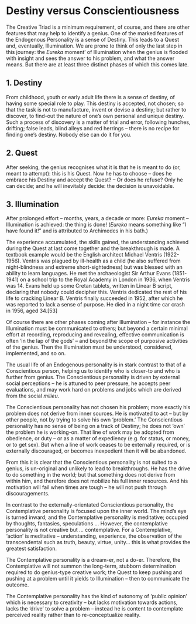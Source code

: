 # Destiny versus Conscientiousness

The Creative Triad is a minimum requirement, of course, and there are other features that may help to identify a genius. One of the marked features of the Endogenous Personality is a sense of Destiny. This leads to a Quest and, eventually, Illumination. We are prone to think of only the last step in this journey: the _Eureka_ moment’ of Illumination when the genius is flooded with insight and sees the answer to his problem, and what the answer means. But there are at least three distinct phases of which this comes late.

## 1. Destiny {-}

From childhood, youth or early adult life there is a sense of destiny, of having some special role to play. This destiny is accepted, not chosen; so that the task is not to manufacture, invent or devise a destiny; but rather to discover, to find-out the nature of one’s own personal and unique destiny. Such a process of discovery is a matter of trial and error, following hunches, drifting; false leads, blind alleys and red herrings – there is no recipe for finding one’s destiny. Nobody else can do it for you.

## 2. Quest {-}

After seeking, the genius recognises what it is that he is meant to do (or, meant to attempt): this is his Quest. Now he has to choose – does he embrace his Destiny and accept the Quest? – Or does he refuse? Only he can decide; and he will inevitably decide: the decision is unavoidable.

## 3. Illumination {-}

After prolonged effort – months, years, a decade or more: _Eureka_ moment – Illumination is achieved: the thing is done! (_Eureka_ means something like “I have found it!” and is attributed to Archimedes in his bath.)

The experience accumulated, the skills gained, the understanding achieved during the Quest at last come together and the breakthrough is made. A textbook example would be the English architect Michael Ventris (1922-1956). Ventris was plagued by ill-health as a child (he also suffered from night-blindness and extreme short-sightedness) but was blessed with an ability to learn languages. He met the archaeologist Sir Arthur Evans (1851-1941) on a school trip to the Royal Academy in London in 1936, when Ventris was 14. Evans held up some Cretan tablets, written in Linear B script, declaring that nobody could decipher this. Ventris dedicated the rest of his life to cracking Linear B. Ventris finally succeeded in 1952, after which he was reported to lack a sense of purpose. He died in a night time car crash in 1956, aged 34.[53]

Of course there are other phases coming after Illumination – for instance the Illumination must be communicated to others; but beyond a certain minimal effort at recording, reproducing and revealing, effective communication is often ‘in the lap of the gods’ – and beyond the scope of purposive activities of the genius. Then the Illumination must be understood, considered, implemented, and so on.

The usual life of an Endogenous personality is in stark contrast to that of a Conscientious person, helping us to identify who is closer-to and who is further from genius. The Conscientious personality is driven by external social perceptions – he is attuned to peer pressure, he accepts peer evaluations, and may work hard on problems and jobs which are derived from the social _milieu_.

The Conscientious personality has not chosen his problem; more exactly his problem does not derive from inner sources. He is motivated to act – but by other people, not by trying to solve his own ‘problem.’ The Conscientious personality has no sense of being on a track of Destiny; he does not ‘own’ the problem he is working-on. That line of work may be adopted from obedience, or duty – or as a matter of expediency (e.g. for status, or money, or to get sex). But when a line of work ceases to be externally required, or is externally discouraged, or becomes inexpedient then it will be abandoned.

From this it is clear that the Conscientious personality is not suited to a genius, is un-original and unlikely to lead to breakthroughs. He has the drive to do something in the world; but that something does not derive from within him, and therefore does not mobilize his full inner resources. And his motivation will fail when times are tough – he will not push through discouragements.

In contrast to the externally-orientated Conscientious personality, the Contemplative personality is focused upon the inner world. The mind’s eye is turned inward; and the Contemplative personality is meditative; occupied by thoughts, fantasies, speculations ...
However, the contemplative personality is not creative but ... contemplative. For a Contemplative, ‘action’ is meditative – understanding, experience, the observation of the transcendental such as truth, beauty, virtue, unity... this is what provides the greatest satisfaction.

The Contemplative personality is a dream-er, not a do-er. Therefore, the Contemplative will not summon the long-term, stubborn determination required to do genius-type creative work; the Quest to keep pushing and pushing at a problem until it yields to Illumination – then to communicate the outcome.

The Contemplative personality has the kind of autonomy of ‘public opinion’ which is necessary to creativity – but lacks motivation towards actions, lacks the ‘drive’ to solve a problem – instead he is content to contemplate perceived reality rather than to re-conceptualize reality.
